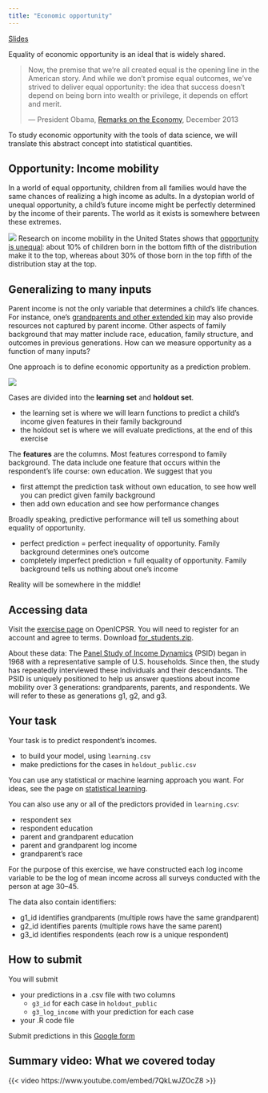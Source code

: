```yaml
---
title: "Economic opportunity"
---
```


[Slides](../../assets/slides/lec5/lec5.pdf)

Equality of economic opportunity is an ideal that is widely shared.

> Now, the premise that we’re all created equal is the opening line in the American story. And while we don’t promise equal outcomes, we’ve strived to deliver equal opportunity: the idea that success doesn’t depend on being born into wealth or privilege, it depends on effort and merit.
> 
> --- President Obama, [Remarks on the Economy](https://youtu.be/bXjksBH9QZE?t=266), December 2013

To study economic opportunity with the tools of data science, we will translate this abstract concept into statistical quantities. 
<!-- We will begin by considering the incomes of parents and children and then will generalize this concept to many input variables. -->

## Opportunity: Income mobility

In a world of equal opportunity, children from all families would have the same chances of realizing a high income as adults. In a dystopian world of unequal opportunity, a child's future income might be perfectly determined by the income of their parents. The world as it exists is somewhere between these extremes.

![](../slides/lec5/income_opportunity.png)
Research on income mobility in the United States shows that [opportunity is unequal](https://eml.berkeley.edu/~saez/chettyetalAERPP2014.pdf): about 10\% of children born in the bottom fifth of the distribution make it to the top, whereas about 30\% of those born in the top fifth of the distribution stay at the top.

<!-- In a world of high economic opportunity, many children might go on to have higher incomes as adults than their parents did. U.S. cohorts born in the 1940s had this experience, but absolute income mobility [has fallen](https://www.science.org/doi/10.1126/science.aal4617) in more recent cohorts. -->

<!-- Another way of thinking about opportunity is relative: if we rank all parent incomes in the parent generation and all child incomes in the child generation, what are the chances of moving up the ranking? Relative upward mobility has stayed [fairly flat](https://eml.berkeley.edu/~saez/chettyetalAERPP2014.pdf) in recent decades. -->

<!-- The two facts above are consistent with each other because Americans born in the mid-20th century rode an upward wave of broad-based economic growth. The same is not true of more recent cohorts, where only about half of children go on to have higher incomes than their parents. -->

<!-- If there were **equal opportunity**, then we might expect all children to have the same chance of landing in the top fifth of the income distribution. But [opportunity is unequal](https://eml.berkeley.edu/~saez/chettyetalAERPP2014.pdf): about 10\% of children born in the bottom fifth of the distribution make it to the top, whereas about 30\% of those born in the top fifth of the distribution stay at the top. -->

## Generalizing to many inputs

Parent income is not the only variable that determines a child's life chances. For instance, one's [grandparents and other extended kin](https://link.springer.com/article/10.1007/s13524-011-0014-7) may also provide resources not captured by parent income. Other aspects of family background that may matter include race, education, family structure, and outcomes in previous generations. How can we measure opportunity as a function of many inputs?

One approach is to define economic opportunity as a prediction problem.

![](../slides/lec5/prediction_matrix.png)

Cases are divided into the **learning set** and **holdout set**.

- the learning set is where we will learn functions to predict a child's income given features in their family background
- the holdout set is where we will evaluate predictions, at the end of this exercise

The **features** are the columns. Most features correspond to family background. The data include one feature that occurs within the respondent's life course: own education. We suggest that you

- first attempt the prediction task without own education, to see how well you can predict given family background
- then add own education and see how performance changes

Broadly speaking, predictive performance will tell us something about equality of opportunity.

- perfect prediction = perfect inequality of opportunity. Family background determines one's outcome
- completely imperfect prediction = full equality of opportunity. Family background tells us nothing about one's income

Reality will be somewhere in the middle!

## Accessing data

Visit the [exercise page](https://www.openicpsr.org/openicpsr/project/185941/version/V2/view) on OpenICPSR. You will need to register for an account and agree to terms. Download [for_students.zip](https://www.openicpsr.org/openicpsr/project/185941/version/V2/view?path=/openicpsr/185941/fcr:versions/V2/for_students.zip&type=file).

About these data: The [Panel Study of Income Dynamics](https://psidonline.isr.umich.edu/) (PSID) began in 1968 with a representative sample of U.S. households. Since then, the study has repeatedly interviewed these individuals and their descendants. The PSID is uniquely positioned to help us answer questions about income mobility over 3 generations: grandparents, parents, and respondents. We will refer to these as generations g1, g2, and g3.

## Your task

Your task is to predict respondent's incomes.

- to build your model, using `learning.csv`
- make predictions for the cases in `holdout_public.csv`

You can use any statistical or machine learning approach you want. For ideas, see the page on [statistical learning](statistical_learning.qmd).

You can also use any or all of the predictors provided in `learning.csv`:

- respondent sex
- respondent education
- parent and grandparent education
- parent and grandparent log income
- grandparent's race

For the purpose of this exercise, we have constructed each log income variable to be the log of mean income across all surveys conducted with the person at age 30--45.
     
The data also contain identifiers:

- g1_id identifies grandparents (multiple rows have the same grandparent)
- g2_id identifies parents (multiple rows have the same parent)
- g3_id identifies respondents (each row is a unique respondent)

## How to submit

You will submit

- your predictions in a .csv file with two columns
    * `g3_id` for each case in `holdout_public`
    * `g3_log_income` with your prediction for each case
- your .R code file

Submit predictions in this [Google form](https://docs.google.com/forms/d/e/1FAIpQLSeCXspOpSiM5ScYHhbVx9TIbtHjtMbNUbm9T076NZsIP8ng4A/viewform?usp=sf_link)

## Summary video: What we covered today

{{< video https://www.youtube.com/embed/7QkLwJZOcZ8 >}}